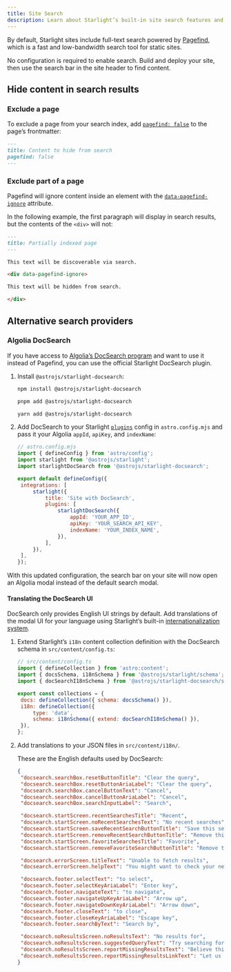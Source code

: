 ```yaml
---
title: Site Search
description: Learn about Starlight’s built-in site search features and how to customize them.
---
```



By default, Starlight sites include full-text search powered by [Pagefind](https://pagefind.app/), which is a fast and low-bandwidth search tool for static sites.

No configuration is required to enable search. Build and deploy your site, then use the search bar in the site header to find content.

## Hide content in search results

### Exclude a page

To exclude a page from your search index, add [`pagefind: false`](/reference/frontmatter/#pagefind) to the page’s frontmatter:

```md title="src/content/docs/not-indexed.md" ins={3}
---
title: Content to hide from search
pagefind: false
---
```

### Exclude part of a page

Pagefind will ignore content inside an element with the [`data-pagefind-ignore`](https://pagefind.app/docs/indexing/#removing-individual-elements-from-the-index) attribute.

In the following example, the first paragraph will display in search results, but the contents of the `<div>` will not:

```md title="src/content/docs/partially-indexed.md" ins="data-pagefind-ignore"
---
title: Partially indexed page
---

This text will be discoverable via search.

<div data-pagefind-ignore>

This text will be hidden from search.

</div>
```

## Alternative search providers

### Algolia DocSearch

If you have access to [Algolia’s DocSearch program](https://docsearch.algolia.com/) and want to use it instead of Pagefind, you can use the official Starlight DocSearch plugin.

<Steps>

1. Install `@astrojs/starlight-docsearch`:

   <Tabs syncKey="pkg">

   <TabItem label="npm">

   ```sh
   npm install @astrojs/starlight-docsearch
   ```

   </TabItem>

   <TabItem label="pnpm">

   ```sh
   pnpm add @astrojs/starlight-docsearch
   ```

   </TabItem>

   <TabItem label="Yarn">

   ```sh
   yarn add @astrojs/starlight-docsearch
   ```

   </TabItem>

   </Tabs>

2. Add DocSearch to your Starlight [`plugins`](/reference/configuration/#plugins) config in `astro.config.mjs` and pass it your Algolia `appId`, `apiKey`, and `indexName`:

   ```js ins={4,10-16}
   // astro.config.mjs
   import { defineConfig } from 'astro/config';
   import starlight from '@astrojs/starlight';
   import starlightDocSearch from '@astrojs/starlight-docsearch';

   export default defineConfig({
   	integrations: [
   		starlight({
   			title: 'Site with DocSearch',
   			plugins: [
   				starlightDocSearch({
   					appId: 'YOUR_APP_ID',
   					apiKey: 'YOUR_SEARCH_API_KEY',
   					indexName: 'YOUR_INDEX_NAME',
   				}),
   			],
   		}),
   	],
   });
   ```

</Steps>

With this updated configuration, the search bar on your site will now open an Algolia modal instead of the default search modal.

#### Translating the DocSearch UI

DocSearch only provides English UI strings by default.
Add translations of the modal UI for your language using Starlight’s built-in [internationalization system](/guides/i18n/#translate-starlights-ui).

<Steps>

1. Extend Starlight’s `i18n` content collection definition with the DocSearch schema in `src/content/config.ts`:

   ```js ins={4} ins=/{ extend: .+ }/
   // src/content/config.ts
   import { defineCollection } from 'astro:content';
   import { docsSchema, i18nSchema } from '@astrojs/starlight/schema';
   import { docSearchI18nSchema } from '@astrojs/starlight-docsearch/schema';

   export const collections = {
   	docs: defineCollection({ schema: docsSchema() }),
   	i18n: defineCollection({
   		type: 'data',
   		schema: i18nSchema({ extend: docSearchI18nSchema() }),
   	}),
   };
   ```

2. Add translations to your JSON files in `src/content/i18n/`.

   These are the English defaults used by DocSearch:

   ```json title="src/content/i18n/en.json"
   {
   	"docsearch.searchBox.resetButtonTitle": "Clear the query",
   	"docsearch.searchBox.resetButtonAriaLabel": "Clear the query",
   	"docsearch.searchBox.cancelButtonText": "Cancel",
   	"docsearch.searchBox.cancelButtonAriaLabel": "Cancel",
   	"docsearch.searchBox.searchInputLabel": "Search",

   	"docsearch.startScreen.recentSearchesTitle": "Recent",
   	"docsearch.startScreen.noRecentSearchesText": "No recent searches",
   	"docsearch.startScreen.saveRecentSearchButtonTitle": "Save this search",
   	"docsearch.startScreen.removeRecentSearchButtonTitle": "Remove this search from history",
   	"docsearch.startScreen.favoriteSearchesTitle": "Favorite",
   	"docsearch.startScreen.removeFavoriteSearchButtonTitle": "Remove this search from favorites",

   	"docsearch.errorScreen.titleText": "Unable to fetch results",
   	"docsearch.errorScreen.helpText": "You might want to check your network connection.",

   	"docsearch.footer.selectText": "to select",
   	"docsearch.footer.selectKeyAriaLabel": "Enter key",
   	"docsearch.footer.navigateText": "to navigate",
   	"docsearch.footer.navigateUpKeyAriaLabel": "Arrow up",
   	"docsearch.footer.navigateDownKeyAriaLabel": "Arrow down",
   	"docsearch.footer.closeText": "to close",
   	"docsearch.footer.closeKeyAriaLabel": "Escape key",
   	"docsearch.footer.searchByText": "Search by",

   	"docsearch.noResultsScreen.noResultsText": "No results for",
   	"docsearch.noResultsScreen.suggestedQueryText": "Try searching for",
   	"docsearch.noResultsScreen.reportMissingResultsText": "Believe this query should return results?",
   	"docsearch.noResultsScreen.reportMissingResultsLinkText": "Let us know."
   }
   ```

</Steps>
